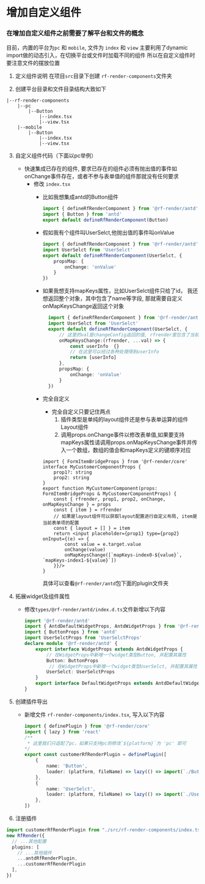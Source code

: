 # 增加自定义组件

### 在增加自定义组件之前需要了解平台和文件的概念

目前，内置的平台为`pc` 和 `mobile`, 文件为 `index` 和 `view`
主要利用了dynamic import做的动态引入，在切换平台或文件时加载不同的组件
所以在自定义组件时要注意文件的摆放位置


1. 定义组件说明
    在项目`src`目录下创建 `rf-render-components`文件夹

2. 创建平台目录和文件目录结构大致如下
```
|--rf-render-components  
    |--pc  
        |--Button
            |--index.tsx
            |--view.tsx
    |--mobile  
        |--Button
            |--index.tsx
            |--view.tsx
```

3. 自定义组件代码（下面以pc举例）
    - 快速集成已存在的组件, 要求已存在的组件必须有抛出值的事件如onChange事件存在，或者不参与表单值的组件那就没有任何要求
        - 修改 `index.tsx`   
            - 比如我想集成antd的Button组件  

                ```ts
                import { defineRfRenderComponent } from '@rf-render/antd'
                import { Button } from 'antd'
                export default defineRfRenderComponent(Button)
                ```
            - 假如我有个组件叫UserSelct,他抛出值的事件叫onValue

                ```ts
                import { defineRfRenderComponent } from '@rf-render/antd'
                import UserSelct from 'UserSelct'
                export default defineRfRenderComponent(UserSelct, {
                    propsMap: {
                        onChange: 'onValue'
                    }
                })
                ```
            - 如果我想支持mapKeys属性，比如UserSelct组件只给了id， 我还想返回整个对象，其中包含了name等字段, 那就需要自定义onMapKeysChange返回这个对象

              ```ts
                import { defineRfRenderComponent } from '@rf-render/antd'
                import UserSelct from 'UserSelct'
                export default defineRfRenderComponent(UserSelct, {
                    // 这里的val是changeConfig返回的值, rfrender里包含了当前表单的配置项
                    onMapKeysChange:(rfrender, ...val) => {
                        const userInfo  {}
                        // 在这里可以经过各种处理得到userInfo
                        return [userInfo]
                    },
                    propsMap: {
                        onChange: 'onValue'
                    }
                })
                ```
            - 完全自定义
                - 完全自定义只要记住两点
                    1. 插件类型是单纯的layout组件还是参与表单运算的组件 Layout组件
                    2. 调用props.onChange事件以修改表单值,如果要支持mapKeys属性请调用props.onMapKeysChange事件并传入一个数组，数组的值会和mapKeys定义的键顺序对应
                ```tsx
                import { FormItemBridgeProps } from '@rf-render/core'
                interface MyCustomerComponentProps {
                    prop1?: string
                    prop2: string
                }
                export function MyCustomerComponent(props: FormItemBridgeProps & MyCustomerComponentProps) { 
                    const { rfrender, prop1, prop2, onChange, onMapKeysChange } = props
                    const { item } = rfrender
                    // 如果是layout组件可以获取layout配置进行自定义布局, item是当前表单项的配置
                    const { layout = [] } = item
                    return <input placeholder={prop1} type={prop2} onInput={(e) => {
                        const value = e.target.value
                        onChange(value)
                        onMapKeysChange([`mapKeys-index0-${value}`, `mapKeys-index1-${value}`])
                    }}/>
                }
                ```
                具体可以查看`@rf-render/antd`包下面的plugin文件夹
                


4. 拓展widget及组件属性  
    - 修改`types/@rf-render/antd/index.d.ts`文件新增以下内容
    
        ```ts
        import '@rf-render/antd'
        import { AntdDefaultWidgetProps, AntdWidgetProps } from '@rf-render/antd'
        import { ButtonProps } from 'antd'
        import UserSelctProps from 'UserSelctProps'
        declare module '@rf-render/antd' {
            export interface WidgetProps extends AntdWidgetProps {
                // 在WidgetProps中新增一个widget类型Button, 并配置其属性
                Button: ButtonProps
                 // 在WidgetProps中新增一个widget类型UserSelct, 并配置其属性
                UserSelct: UserSelctProps
            }
            export interface DefaultWidgetProps extends AntdDefaultWidgetProps {}
        }
        ```

5. 创建插件导出
    - 新增文件 `rf-render-components/index.tsx`, 写入以下内容
        ```ts
        import { definePlugin } from '@rf-render/core'
        import { lazy } from 'react'
        /**
         * 这里我们只适配了pc，如果只支持pc则修改`${platform}`为 'pc' 即可
        */
        export const customerRfRenderPlugin = definePlugin([
            {
                name: 'Button',
                loader: (platform, fileName) => lazy(() => import(`./Button/${platform}/${fileName}.tsx`)),
            },
            {
                name: 'UserSelct',
                loader: (platform, fileName) => lazy(() => import(`./UserSelct/${platform}/${fileName}.tsx`)),
            },
        ])
        ```
6. 注册插件

```ts
import customerRfRenderPlugin from "./src/rf-render-components/index.tsx"
new RfRender({
  // ...其他配置
  plugins: [
    // ...其他插件
    ...antdRfRenderPlugin,
    ...customerRfRenderPlugin
  ],
})
```